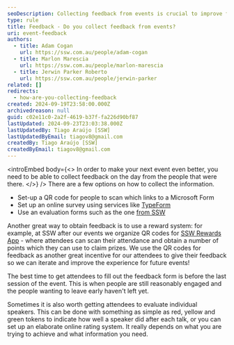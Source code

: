```yaml
---
seoDescription: Collecting feedback from events is crucial to improve future experiences, with options including forms, online surveys, and rewards systems.
type: rule
title: Feedback - Do you collect feedback from events?
uri: event-feedback
authors:
  - title: Adam Cogan
    url: https://ssw.com.au/people/adam-cogan
  - title: Marlon Marescia
    url: https://ssw.com.au/people/marlon-marescia
  - title: Jerwin Parker Roberto
    url: https://ssw.com.au/people/jerwin-parker
related: []
redirects:
  - how-are-you-collecting-feedback
created: 2024-09-19T23:58:00.000Z
archivedreason: null
guid: c02e11c0-2a2f-4619-b37f-fa226d90bf87
lastUpdated: 2024-09-23T23:03:38.000Z
lastUpdatedBy: Tiago Araújo [SSW]
lastUpdatedByEmail: tiagov8@gmail.com
createdBy: Tiago Araújo [SSW]
createdByEmail: tiagov8@gmail.com
---
```


<introEmbed
  body={<>
In order to make your next event even better, you need to be able to collect feedback on the day from the people that were there.
  </>}
/>
There are a few options on how to collect the information.

* Set-up a QR code for people to scan which links to a Microsoft Form
* Set up an online survey using services like [TypeForm](https://www.typeform.com/)
* Use an evaluation forms such as the one [from SSW](https://www.ssw.com.au/archive/netug/evaluation-survey/ssw-evaluation-survey.pdf)

Another great way to obtain feedback is to use a reward system: for example, at SSW after our events we organize QR codes for [SSW Rewards App](https://www.ssw.com.au/products/rewards) - where attendees can scan their attendance and obtain a number of points which they can use to claim prizes. We use the QR codes for feedback as another great incentive for our attendees to give their feedback so we can iterate and improve the experience for future events!

The best time to get attendees to fill out the feedback form is before the last session of the event. This is when people are still reasonably engaged and the people wanting to leave early haven't left yet.

Sometimes it is also worth getting attendees to evaluate individual speakers. This can be done with something as simple as red, yellow and green tokens to indicate how well a speaker did after each talk, or you can set up an elaborate online rating system. It really depends on what you are trying to achieve and what information you need.
